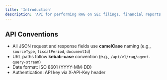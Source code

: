 ```yaml
---
title: 'Introduction'
description: 'API for performing RAG on SEC filings, financial reports, and earnings call data with source linking capabilities.'
---
```


## API Conventions
- All JSON request and response fields use **camelCase** naming (e.g., `sourceType`, `fiscalPeriod`, `documentId`)
- URL paths follow **kebab-case** convention (e.g., `/api/v1/rag/agent-query-stream`)
- Date format: ISO 8601 (YYYY-MM-DD)
- Authentication: API key via X-API-Key header